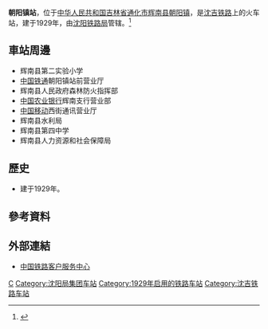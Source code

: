 {{Infobox China railway station
|车站名称 =朝阳镇站
|图片 = 
|图片介绍 = 
|其他名称 = 
|车站拼音 = Chaoyangzhen
|英文名称 = Chaoyangzhen Railway Station
|车站代码 = 63806
|电报码 = CZL<ref>{{cite book|author=铁道部电子计算技术中心, 铁道部运输局|title=铁路车站站名代码表：TMIS使用|publisher=中国铁道出版社|location=北京|year=1998|isbn=9787113030995|pages=162}}</ref>
|拼音码 = CYZ
|车站位置 = [[吉林省|吉林省]][[通化市|通化市]][[辉南县|辉南县]][[朝阳镇_(辉南县)|朝阳镇]]
|坐标 = 
|归属 = [[沈阳铁路局|沈阳铁路局]]
|线路 = [[沈吉铁路|沈吉铁路]]
|车站等级 =[[三等站_(中铁)|三等站]]
|月台数目 = 
|股道数目 = 
}}
'''朝阳镇站'''，位于[[中华人民共和国|中华人民共和国]][[吉林省|吉林省]][[通化市|通化市]][[辉南县|辉南县]][[朝阳镇_(辉南县)|朝阳镇]]，是[[沈吉铁路|沈吉铁路]]上的火车站，建于1929年，由[[沈阳铁路局|沈阳铁路局]]管辖。<ref>{{Cite web |url=http://search.huochepiao.com/huochezhan/jieshao/2967.htm |title=朝阳镇火车站介绍 |access-date=2017-01-05 |archive-date=2016-08-02 |archive-url=https://web.archive.org/web/20160802161305/http://search.huochepiao.com/huochezhan/jieshao/2967.htm |dead-url=no }}</ref>
==車站周邊==
* 辉南县第二实验小学
* [[中国铁通|中国铁通]]朝阳镇站前营业厅
* 辉南县人民政府森林防火指挥部
* [[中国农业银行|中国农业银行]]辉南支行营业部
* [[中国移动|中国移动]]西街通讯营业厅
* 辉南县水利局
* 辉南县第四中学
* 辉南县人力资源和社会保障局

==歷史==
* 建于1929年。
==參考資料==
{{reflist}}
==外部連結==
* [http://www.12306.cn/mormhweb/ 中国铁路客户服务中心] {{Wayback|url=http://www.12306.cn/mormhweb/ |date=20180205163941 }}

{{China-rail-stub}}
{{沈吉铁路}}
[[Category:通化市铁路车站|C]]
[[Category:沈阳局集团车站|Category:沈阳局集团车站]]
[[Category:1929年启用的铁路车站|Category:1929年启用的铁路车站]]
[[Category:沈吉铁路车站|Category:沈吉铁路车站]]